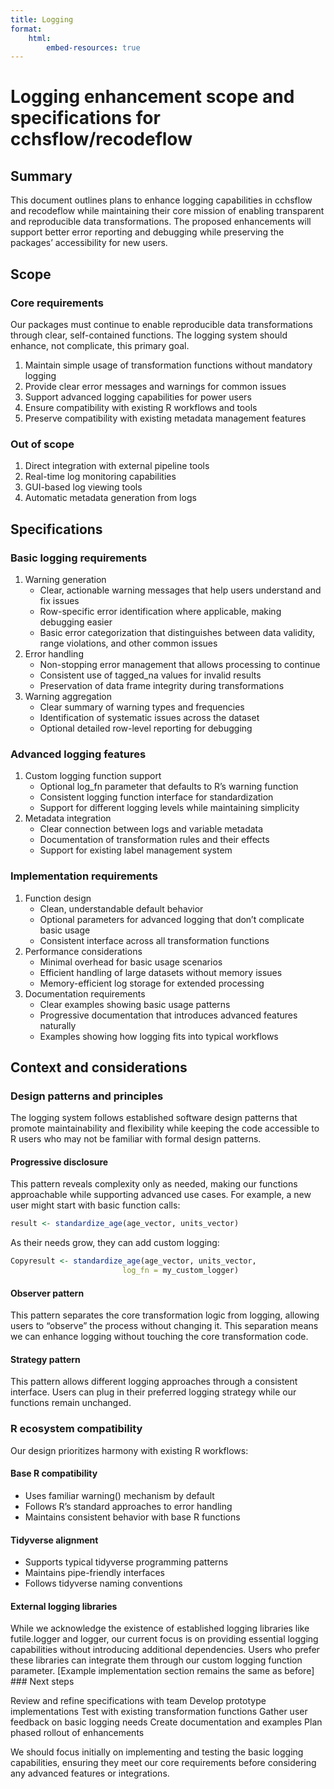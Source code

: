 ```yaml
---
title: Logging
format:
    html:
        embed-resources: true
---
```


# Logging enhancement scope and specifications for cchsflow/recodeflow

## Summary

This document outlines plans to enhance logging capabilities in cchsflow and recodeflow while maintaining their core mission of enabling transparent and reproducible data transformations. The proposed enhancements will support better error reporting and debugging while preserving the packages' accessibility for new users.

## Scope

### Core requirements

Our packages must continue to enable reproducible data transformations through clear, self-contained functions. The logging system should enhance, not complicate, this primary goal.

1.  Maintain simple usage of transformation functions without mandatory logging
2.  Provide clear error messages and warnings for common issues
3.  Support advanced logging capabilities for power users
4.  Ensure compatibility with existing R workflows and tools
5.  Preserve compatibility with existing metadata management features

### Out of scope

1.  Direct integration with external pipeline tools
2.  Real-time log monitoring capabilities
3.  GUI-based log viewing tools
4.  Automatic metadata generation from logs

## Specifications

### Basic logging requirements

1.  Warning generation
    -   Clear, actionable warning messages that help users understand and fix issues
    -   Row-specific error identification where applicable, making debugging easier
    -   Basic error categorization that distinguishes between data validity, range violations, and other common issues
2.  Error handling
    -   Non-stopping error management that allows processing to continue
    -   Consistent use of tagged_na values for invalid results
    -   Preservation of data frame integrity during transformations
3.  Warning aggregation
    -   Clear summary of warning types and frequencies
    -   Identification of systematic issues across the dataset
    -   Optional detailed row-level reporting for debugging

### Advanced logging features

1.  Custom logging function support
    -   Optional log_fn parameter that defaults to R's warning function
    -   Consistent logging function interface for standardization
    -   Support for different logging levels while maintaining simplicity
2.  Metadata integration
    -   Clear connection between logs and variable metadata
    -   Documentation of transformation rules and their effects
    -   Support for existing label management system

### Implementation requirements

1.  Function design
    -   Clean, understandable default behavior
    -   Optional parameters for advanced logging that don't complicate basic usage
    -   Consistent interface across all transformation functions
2.  Performance considerations
    -   Minimal overhead for basic usage scenarios
    -   Efficient handling of large datasets without memory issues
    -   Memory-efficient log storage for extended processing
3.  Documentation requirements
    -   Clear examples showing basic usage patterns
    -   Progressive documentation that introduces advanced features naturally
    -   Examples showing how logging fits into typical workflows

## Context and considerations

### Design patterns and principles

The logging system follows established software design patterns that promote maintainability and flexibility while keeping the code accessible to R users who may not be familiar with formal design patterns.

#### Progressive disclosure

This pattern reveals complexity only as needed, making our functions approachable while supporting advanced use cases. For example, a new user might start with basic function calls:

```r         
result <- standardize_age(age_vector, units_vector)
```

As their needs grow, they can add custom logging:

```r
Copyresult <- standardize_age(age_vector, units_vector, 
                         log_fn = my_custom_logger)
```

#### Observer pattern
This pattern separates the core transformation logic from logging, allowing users to "observe" the process without changing it. This separation means we can enhance logging without touching the core transformation code.

#### Strategy pattern
This pattern allows different logging approaches through a consistent interface. Users can plug in their preferred logging strategy while our functions remain unchanged.

### R ecosystem compatibility
Our design prioritizes harmony with existing R workflows:

#### Base R compatibility
- Uses familiar warning() mechanism by default
- Follows R's standard approaches to error handling
- Maintains consistent behavior with base R functions

#### Tidyverse alignment
- Supports typical tidyverse programming patterns
- Maintains pipe-friendly interfaces
- Follows tidyverse naming conventions

#### External logging libraries
While we acknowledge the existence of established logging libraries like futile.logger and logger, our current focus is on providing essential logging capabilities without introducing additional dependencies. Users who prefer these libraries can integrate them through our custom logging function parameter.
[Example implementation section remains the same as before]
### Next steps

Review and refine specifications with team
Develop prototype implementations
Test with existing transformation functions
Gather user feedback on basic logging needs
Create documentation and examples
Plan phased rollout of enhancements

We should focus initially on implementing and testing the basic logging capabilities, ensuring they meet our core requirements before considering any advanced features or integrations.